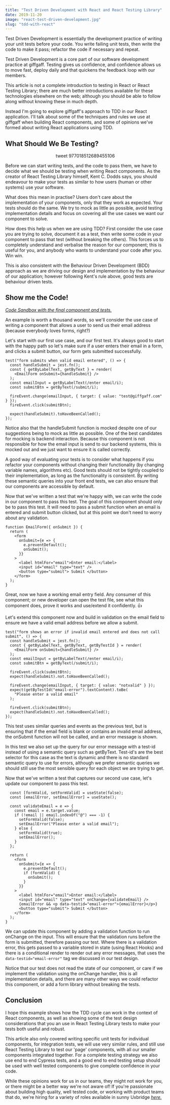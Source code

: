 ```yaml
---
title: "Test Driven Development with React and React Testing Library"
date: 2019-11-20
image: "react-test-driven-development.jpg"
slug: "tdd-with-react"
---
```


Test Driven Development is essentially the development practice of writing your unit tests before your code. You write failing unit tests, then write the code to make it pass; refactor the code if necessary and repeat.

Test Driven Development is a core part of our software development practice at giffgaff. Testing gives us confidence, and confidence allows us to move fast, deploy daily and that quickens the feedback loop with our members.

This article is not a complete introduction to testing in React or React Testing Library; there are much better introductions available for these technologies elsewhere on the web; although you should be able to follow along without knowing these in much depth.

Instead I'm going to explore giffgaff's approach to TDD in our React application. I'll talk about some of the techniques and rules we use at giffgaff when building React components, and some of opinions we've formed about writing React applications using TDD.

## What Should We Be Testing?

<center>
tweet 977018512689455106
</center>

Before we can start writing tests, and the code to pass them, we have to decide what we should be testing when writing React components. As the creator of React Testing Library himself, Kent C. Dodds says, you should endeavour to make your tests as similar to how users (human or other systems) use your software.

What does this mean in practise? Users don't care about the implementation of your components, only that they work as expected. Your tests should do the same. We try to mock as little as possible, avoid testing implementation details and focus on covering all the use cases we want our component to solve.

How does this help us when we are using TDD? First consider the use case you are trying to solve, document it as a test, then write some code in your component to pass that test (without breaking the others). This forces us to completely understand and verbalise the reason for our component; this is useful for you, and anybody who wants to understand your code after you. Win win.

This is also consistent with the Behaviour Driven Development (BDD) approach as we are driving our design and implementation by the behaviour of our application; however following Kent's rule above, good tests are behaviour driven tests.

## Show me the Code!

_[Code Sandbox with the final component and tests.](https://codesandbox.io/s/tdd-with-react-3wgqr)_

An example is worth a thousand words, so we'll consider the use case of writing a component that allows a user to send us their email address (because everybody loves forms, right?)

Let's start with our first use case, and our first test. It's always good to start with the happy path so let's make sure if a user enters their email in a form, and clicks a submit button, our form gets submitted successfully.

    test("form submits when valid email entered", () => {
      const handleSubmit = jest.fn();
      const { getByLabelText, getByText } = render(
        <EmailForm onSubmit={handleSubmit} />
      );
      const emailInput = getByLabelText(/enter email/i);
      const submitBtn = getByText(/submit/i);

      fireEvent.change(emailInput, { target: { value: "test@giffgaff.com" } });
      fireEvent.click(submitBtn);

      expect(handleSubmit).toHaveBeenCalled();
    });

Notice also that the handleSubmit function is mocked despite one of our suggestions being to mock as little as possible. One of the best candidates for mocking is backend interaction. Because this component is not responsible for how the email input is send to our backend systems, this is mocked out and we just want to ensure it is called correctly.

A good way of evaluating your tests is to consider what happens if you refactor your components without changing their functionality (by changing variable names, algorithms etc). Good tests should not be tightly coupled to their implementation, as long as the functionality is consistent. By writing these semantic queries into your front end tests, we can also ensure that our components are accessible by default.

Now that we've written a test that we're happy with, we can write the code in our component to pass this test. The goal of this component should only be to pass this test. It will need to pass a submit function when an email is entered and submit button clicked, but at this point we don't need to worry about any validation.

    function EmailForm({ onSubmit }) {
      return (
        <form
          onSubmit={e => {
            e.preventDefault();
            onSubmit();
          }}
        >
          <label htmlFor="email">Enter email:</label>
          <input id="email" type="text" />
          <button type="submit"> Submit </button>
        </form>
      );
    }

Great, now we have a working email entry field. Any consumer of this component; or new developer can open the test file, see what this component does, prove it works and use/extend it confidently. 👍

Let's extend this component now and build in validation on the email field to ensure we have a valid email address before we allow a submit.

    test("form shows an error if invalid email entered and does not call submit", () => {
      const handleSubmit = jest.fn();
      const { getByLabelText, getByText, getByTestId } = render(
        <EmailForm onSubmit={handleSubmit} />
      );
      const emailInput = getByLabelText(/enter email/i);
      const submitBtn = getByText(/submit/i);

      fireEvent.click(submitBtn);
      expect(handleSubmit).not.toHaveBeenCalled();

      fireEvent.change(emailInput, { target: { value: "notvalid" } });
      expect(getByTestId("email-error").textContent).toBe(
        "Please enter a valid email"
      );

      fireEvent.click(submitBtn);
      expect(handleSubmit).not.toHaveBeenCalled();
    });

This test uses similar queries and events as the previous test, but is ensuring that if the email field is blank or contains an invalid email address, the onSubmit function will not be called, and an error message is shown.

In this test we also set up the query for our error message with a test-id instead of using a semantic query such as getByText. Test-id's are the best selector for this case as the text is dynamic and there is no standard semantic query to use for errors, although we prefer semantic queries we should still use the most sensible query for each object we are trying to get.

Now that we've written a test that captures our second use case, let's update our component to pass this test.

      const [formValid, setFormValid] = useState(false);
      const [emailError, setEmailError] = useState();

      const validateEmail = e => {
        const email = e.target.value;
        if (!email || email.indexOf("@") === -1) {
          setFormValid(false);
          setEmailError("Please enter a valid email");
        } else {
          setFormValid(true);
          setEmailError();
        }
      };

      return (
        <form
          onSubmit={e => {
            e.preventDefault();
            if (formValid) {
              onSubmit();
            }
          }}
        >
          <label htmlFor="email">Enter email:</label>
          <input id="email" type="text" onChange={validateEmail} />
          {emailError && <p data-testid="email-error">{emailError}</p>}
          <button type="submit"> Submit </button>
        </form>
      );
    }

We can update this component by adding a validation function to run onChange on the input. This will ensure that the validation runs before the form is submitted, therefore passing our test. Where there is a validation error, this gets passed to a variable stored in state (using React Hooks) and there is a conditional render to render out any error messages, that uses the `data-testid="email-error"` tag we discussed in our test design.

Notice that our test does not read the state of our component, or care if we implement the validation using the onChange handler, this is all implementation details, and there are many other ways we could refactor this component, or add a form library without breaking the tests.

## Conclusion

I hope this example shows how the TDD cycle can work in the context of React components, as well as showing some of the test design considerations that you an use in React Testing Library tests to make your tests both useful and robust.

This article also only covered writing specific unit tests for individual components, for integration tests, we will use very similar rules, and still use React Testing Library to test our 'page' components, with all our smaller components integrated together. For a complete testing strategy we also use end to end Cypress tests, and a good end to end testing setup should be used with well tested components to give complete confidence in your code.

While these opinions work for us in our teams, they might not work for you, or there might be a better way we're not aware of! If you're passionate about building high quality, well tested code, or working with product teams that do, we're hiring for a variety of roles available in sunny Uxbridge _[here.](https://www.giffgaff.io/jobs/)_
